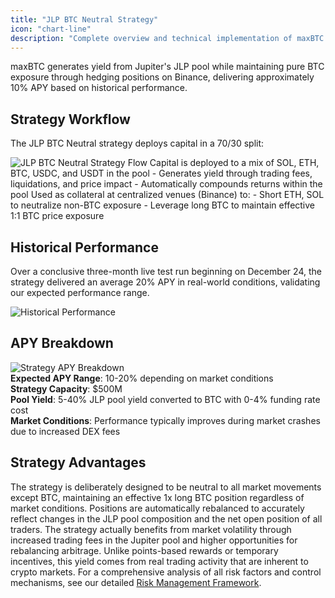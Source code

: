 ```yaml
---
title: "JLP BTC Neutral Strategy"
icon: "chart-line"
description: "Complete overview and technical implementation of maxBTC's flagship yield strategy"
---
```


maxBTC generates yield from Jupiter's JLP pool while maintaining pure BTC exposure through hedging positions on Binance, delivering approximately 10% APY based on historical performance.

## Strategy Workflow

The JLP BTC Neutral strategy deploys capital in a 70/30 split:

<img src="/images/howMaxBTCWorks.png" alt="JLP BTC Neutral Strategy Flow" className="w-full rounded-lg my-4" />

<CardGroup cols={2}>
  <Card title="70% to Jupiter JLP Pool" icon="coins" iconType="duotone">
    Capital is deployed to a mix of SOL, ETH, BTC, USDC, and USDT in the pool
    - Generates yield through trading fees, liquidations, and price impact
    - Automatically compounds returns within the pool
  </Card>
  
  <Card title="30% to Hedging Positions" icon="shield-halved" iconType="duotone">
    Used as collateral at centralized venues (Binance) to:
    - Short ETH, SOL to neutralize non-BTC exposure
    - Leverage long BTC to maintain effective 1:1 BTC price exposure
  </Card>
</CardGroup>


## Historical Performance

Over a conclusive three-month live test run beginning on December 24, the strategy delivered an average 20% APY in real-world conditions, validating our expected performance range.

<img src="/images/historical-performance.png" alt="Historical Performance" className="w-full rounded-lg my-4" />

## APY Breakdown

<img src="/images/strategyAPYBreakdown.png" alt="Strategy APY Breakdown" className="w-full rounded-lg my-4" />

<div className="space-y-2 mb-6">
  <div className="flex items-start gap-3 text-sm">
    <div className="w-1.5 h-1.5 bg-amber-400 rounded-full flex-shrink-0 mt-2"></div>
    <span><strong>Expected APY Range</strong>: 10-20% depending on market conditions</span>
  </div>
  <div className="flex items-start gap-3 text-sm">
    <div className="w-1.5 h-1.5 bg-amber-400 rounded-full flex-shrink-0 mt-2"></div>
    <span><strong>Strategy Capacity</strong>: $500M</span>
  </div>
  <div className="flex items-start gap-3 text-sm">
    <div className="w-1.5 h-1.5 bg-amber-400 rounded-full flex-shrink-0 mt-2"></div>
    <span><strong>Pool Yield</strong>: 5-40% JLP pool yield converted to BTC with 0-4% funding rate cost</span>
  </div>
  <div className="flex items-start gap-3 text-sm">
    <div className="w-1.5 h-1.5 bg-amber-400 rounded-full flex-shrink-0 mt-2"></div>
    <span><strong>Market Conditions</strong>: Performance typically improves during market crashes due to increased DEX fees</span>
  </div>
</div>

## Strategy Advantages

<CardGroup cols={2}>
  <Card title="Market-Neutral Design" icon="scale-balanced" iconType="duotone">
    The strategy is deliberately designed to be neutral to all market movements except BTC, maintaining an effective 1x long BTC position regardless of market conditions.
  </Card>
  
  <Card title="Automated Rebalancing" icon="arrows-rotate" iconType="duotone">
    Positions are automatically rebalanced to accurately reflect changes in the JLP pool composition and the net open position of all traders.
  </Card>

  <Card title="Capture of Market Volatility" icon="chart-line-up" iconType="duotone">
    The strategy actually benefits from market volatility through increased trading fees in the Jupiter pool and higher opportunities for rebalancing arbitrage.
  </Card>
  
  <Card title="Sustainable Yield Source" icon="infinity" iconType="duotone">
    Unlike points-based rewards or temporary incentives, this yield comes from real trading activity that are inherent to crypto markets.
  </Card>
</CardGroup>

<Note>
  For a comprehensive analysis of all risk factors and control mechanisms, see our detailed <a href="/strategy/risks" className="text-amber-600 hover:text-amber-500 font-medium">Risk Management Framework</a>.
</Note>
